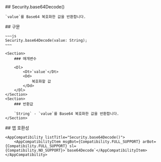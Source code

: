 
<Section>
    ## Security.base64Decode()

    `value`를 Base64 복호화한 값을 반환합니다.
</Section>
<Section>
    ## 구문

    ~~~js
    Security.base64Decode(value: String);
    ~~~

    <Section>
        ### 매개변수

        <Dl>
            <Dt>`value`</Dt>
            <Dd>
                복호화할 값
            </Dd>
        </Dl>
    </Section>
    <Section>
        ### 반환값

        `String` - `value`를 Base64 복호화한 값을 반환합니다.
    </Section>
</Section>
<Section>
    ## 앱 호환성

    <AppCompatibility listTitle="Security.base64Decode()">
        <AppCompatibilityItem msgBot={Compatibility.FULL_SUPPORT} arBot={Compatibility.FULL_SUPPORT} sl={Compatibility.NO_SUPPORT}>`base64Decode`</AppCompatibilityItem>
    </AppCompatibility>
</Section>
